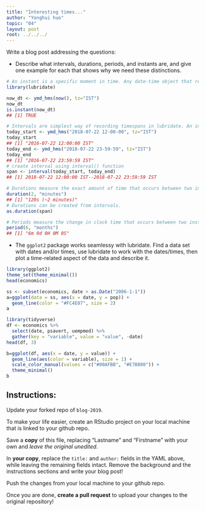 ---
title: "Interesting times..."
author: "Yonghui huo"
topic: "04"
layout: post
root: ../../../
---

Write a blog post addressing the questions:


- Describe what intervals, durations, periods, and instants are, and give one example for each that shows why we need these distinctions.
```{r}
# An instant is a specific moment in time. Any date-time object that refers to a moment of time is recognized as an instant.
library(lubridate)

now_dt <- ymd_hms(now(), tz="IST")
now_dt
is.instant(now_dt)
## [1] TRUE
```

```{r}
# Intervals are simplest way of recording timespans in lubridate. An interval is a span of time that occurs between two specific instants.
today_start <- ymd_hms("2018-07-22 12-00-00", tz="IST")
today_start
## [1] "2016-07-22 12:00:00 IST"
today_end <- ymd_hms("2018-07-22 23-59-59", tz="IST")
today_end
## [1] "2016-07-22 23:59:59 IST"
# create interval using interval() function
span <- interval(today_start, today_end)
## [1] 2018-07-22 12:00:00 IST--2018-07-22 23:59:59 IST
```

```{r}
# Durations measure the exact amount of time that occurs between two instants.
duration(2, "minutes")
## [1] "120s (~2 minutes)"
# Durations can be created from intervals.
as.duration(span)
```

```{r}
# Periods measure the change in clock time that occurs between two instants.Unlike durations, periods can be used to accurately model clock times without knowing when events such as leap seconds, leap days, and DST changes occur.
period(6, "months")
## [1] "6m 0d 0H 0M 0S"
```

- The `ggplot2` package works seamlessy with lubridate. Find a data set with dates and/or times, use lubridate to work with the dates/times, then plot a time-related aspect of the data and describe it.  

```{r}
library(ggplot2)
theme_set(theme_minimal())
head(economics)

ss <- subset(economics, date > as.Date("2006-1-1"))
a=ggplot(data = ss, aes(x = date, y = pop)) + 
  geom_line(color = "#FC4E07", size = 2)
a

library(tidyverse)
df <- economics %>%
  select(date, psavert, uempmed) %>%
  gather(key = "variable", value = "value", -date)
head(df, 3)

b=ggplot(df, aes(x = date, y = value)) + 
  geom_line(aes(color = variable), size = 1) +
  scale_color_manual(values = c("#00AFBB", "#E7B800")) +
  theme_minimal()
b
```


## Instructions:
Update your forked repo of `blog-2019`. 

To make your life easier, create an RStudio project on your local machine that is linked to your github repo. 

Save a **copy** of this file, replacing "Lastname" and "Firstname" with your own and *leave the original unedited*.

In **your copy**, replace the `title:` and `author:` fields in the YAML above, while leaving the remaining fields intact. Remove the background and the instructions sections and write your blog post!

Push the changes from your local machine to your github repo. 

Once you are done, **create a pull request** to upload your changes to the original repository!

